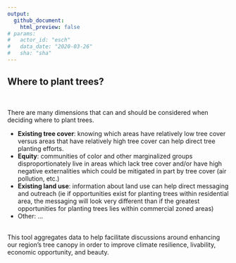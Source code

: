 ```yaml
---
output: 
  github_document:
    html_preview: false
# params: 
#   actor_id: "esch" 
#   data_date: "2020-03-26"
#   sha: "sha"
---
```



## Where to plant trees?

<br>

There are many dimensions that can and should be considered when deciding where to plant trees.

- **Existing tree cover**: knowing which areas have relatively low tree cover versus areas that have relatively high tree cover can help direct tree planting efforts.
- **Equity**: communities of color and other marginalized groups disproportionately live in areas which lack tree cover and/or have high negative externalities which could be mitigated in part by tree cover (air pollution, etc.)
- **Existing land use**: information about land use can help direct messaging and outreach (ie if opportunities exist for planting trees within residential area, the messaging will look very different than if the greatest opportunities for planting trees lies within commercial zoned areas)
- Other: …

<!-- <br> -->
<!-- Similarly, there are multiple things to consider in making a useful tool: -->
<!-- - **Understandable**: clear and actionable conclusions need to be drawn from complex and disparate data sources. Conclusions should be understandable to the general public (given that tree planting fundamentally impacts people and neighborhoods), to practitioners (to make informed decisions about planting trees), and to subject matter experts (to facilitate the iterative nature of this work and ensure the tool incorporates the best available research). -->
<!-- - **Narrative**: planting trees today will change the trajectory of a neighborhood's canopy for the future. Incorporating stories needs to be part of the tool... -->
<!-- - **Research-based**: this tool should incorporate relevant research and be transparent in our methods. This tool should be designed flexibly so that new research and new data sources can improve the conclusions (especially around climate resiliency/adaptation), spatial accuracy (down to 1m in accuracy would be the gold standard), and geographic spread (expanding from the Twin Cities region to statewide and beyond) of this tool. -->
<!-- - **Interactive**: knowing that different funding programs and/or local priorities will dictate on-the-ground action (of planting trees), this tool should allow for users to set their own prioritization scheme if they so desire. -->

<br> This tool aggregates data to help facilitate discussions around enhancing our region’s tree canopy in order to improve climate resilience, livability, economic opportunity, and beauty. 
<!-- Select variables of interest at the left and update map to view results. Warm and bright (yellow, orange) values and high ranks correspond to ‘opportunity zones’ where new tree plantings could have disproportionately positive impacts (values closer to 10). Cool and dark colors (black, purple) correspond to lower opportunity areas (values closer to zero). Click on any tract to get more information. -->

<!-- <br> -->
<!-- There is the capability to plot the human dimensions at the Census block group level (finer resolution than tracts, which are shown here). The data pieces are not yet aggregated in that way, however. As this is just a proof-of-concept idea, so I figured it didn't matter. All the data pieces are weighted equally, but we could weight them differently too. This is just my take on this and would need much more work/input/etc. if we wish to continue down this avenue..... -->

<br>

<!-- ### Methods -->
<!-- Pulling together: -->
<!-- - "Greenness" (normalized difference vegetation index (NDVI) from Sentinel-2, peak NDVI in 2020 aggregated to the block group level and also at 10x10m resolution) -->
<!-- - Equity considerations data -->
<!-- - Existing land use -->
